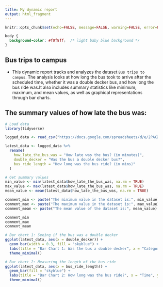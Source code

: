 ---
title: My dynamic report
output: html_fragment
---

```{r setup, include=FALSE}
knitr::opts_chunk$set(echo=FALSE, message=FALSE, warning=FALSE, error=FALSE)

```

```{css}
body {
  background-color: #f0f8ff;  /* light baby blue background */
}

```

## Bus trips to campus
- This dynamic report tracks and analyzes the dataset `Bus trips to campus`. The analysis looks at how long the bus took to arrive after the scheduled time, whether it was a double decker bus, and how long the bus ride was.It also includes summary statistics like minimum, maximum, and mean values, as well as graphical representations through bar charts.

## The summary values of how late the bus was:

```{r}
# Load data
library(tidyverse)

logged_data <- read_csv("https://docs.google.com/spreadsheets/d/e/2PACX-1vTUc3KZwzFNBajlDoR4Ki5SAIUa5zYkymu1tIN_Ny-gIgqyVNlijObybIgsBL9y-DmjwVvA2ABAxTS2/pub?output=csv")

latest_data <- logged_data %>%
  rename(
    how_late_the_bus_was = "How late was the bus? (in minutes)",
    double_decker = "Was the bus a double decker bus?",
    bus_ride_length = "How long was the bus ride? (in mins)"
  )

# Get summary values
min_value <- min(latest_data$how_late_the_bus_was, na.rm = TRUE)
max_value <- max(latest_data$how_late_the_bus_was, na.rm = TRUE)
mean_value <- mean(latest_data$how_late_the_bus_was, na.rm = TRUE)

comment_min <- paste("The minimum value in the dataset is:", min_value)
comment_max <- paste("The maximum value in the dataset is:", max_value)
comment_mean <- paste("The mean value of the dataset is:", mean_value)

comment_min
comment_max
comment_mean

# Bar chart 1: Seeing if the bus was a double decker
ggplot(latest_data, aes(x = double_decker)) +
  geom_bar(width = 0.3, fill = "skyblue") +
  labs(title = "Bar Chart 1: Was the bus a double decker", x = "Category", y = "Frequency") +
  theme_minimal()

# Bar chart 2: Measuring the length of the bus ride
ggplot(latest_data, aes(x = bus_ride_length)) +
  geom_bar(fill = "skyblue") +
  labs(title = "Bar Chart 2: How long was the bus ride?", x = "Time", y = "Frequency") +
  theme_minimal()



```

